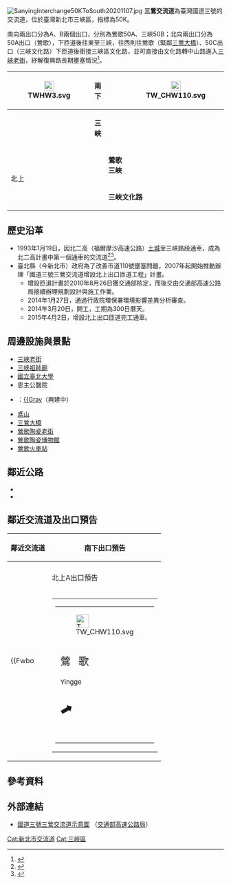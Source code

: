 {{Infobox Taiwan Highway IC
| name = 三鶯交流道
| name_en = SanYing Interchange
| rd_type = NH
| rd_number = 3
| exit = 50
| exit_name = 三鶯
| image = Sanying Interchange.jpg
| imagename = 三鶯交流道空拍照
| othername = 三峽交流道
| location = [[臺灣|臺灣]][[新北市|新北市]][[三峽區|三峽區]]
| connect = {{Jct|country=TWN|CH|110}}（[[復興路_(三峽區)|復興路]]）<br>文化路
| goto = 三峽區、[[鶯歌區|鶯歌區]]
| class = 銜接[[File:TW_CHW110.svg|20px]]：單葉型<br>銜接文化路：匝道（僅北上出口）
| time = 1993年1月19日（南出北入）<br>1993年7月12日（北出南入）<br>2015年4月2日（文化路北上出口）
}}
[[File:SanyingInterchange50KToSouth20201107.jpg|thumb]]
'''三鶯交流道'''為臺灣國道三號的交流道，位於臺灣新北市三峽區，指標為50K。

南向兩出口分為A、B兩個出口，分別為鶯歌50A、三峽50B；北向兩出口分為50A出口（鶯歌），下匝道後往東至三峽，往西則往鶯歌（緊鄰[[三鶯大橋|三鶯大橋]]）、50C出口（三峽文化路）下匝道後銜接三峽區文化路，並可直接由文化路轉中山路進入[[三峽老街|三峽老街]]，紓解復興路長期壅塞情況<ref>{{cite web|url=http://www.ntpc.gov.tw/ch/home.jsp?id=28&parentpath=0,6,27&mcustomize=news_view.jsp&dataserno=201403190030&mserno=201309100001|title=三鶯交流道增設北上出口匝道明開工|work=新北市政府交通局|accessdate=2014-03-19|archive-date=2014-07-14|archive-url=https://web.archive.org/web/20140714220955/http://www.ntpc.gov.tw/ch/home.jsp?id=28&parentpath=0,6,27&mcustomize=news_view.jsp&dataserno=201403190030&mserno=201309100001|dead-url=no}}</ref>。
{|class="wikitable" style="text-align:center"
! rowspan="4" | [[File:TWHW3.svg|23px]]
| rowspan="2" | 南下
| {{Taiwan Highway IC|50A|三鶯}}  
| rowspan="3" | [[File:TW_CHW110.svg|23px]]
| '''鶯歌'''
|-
| {{Taiwan Highway IC|50B|三鶯}}
| '''三峽'''
|-
| rowspan="2" | 北上
| {{Taiwan Highway IC|50A|三鶯}}
| '''鶯歌　三峽'''
|-
| {{Taiwan Highway IC|50C|三鶯}} 
| colspan="2" | '''三峽文化路'''
|}

== 歷史沿革 ==
* 1993年1月19日，因北二高（福爾摩沙高速公路）[[土城區|土城]]至三峽路段通車，成為北二高計畫中第一個通車的交流道<ref>{{cite news|author=吳文龍、郭維邦|title=北二高土城三鶯段今通車|newspaper=經濟日報|date=1993-01-19|pages=3版}}</ref><ref>{{cite news|author=呂紹煒|title=北二高土城三鶯段昨通車|newspaper=中國時報|date=1993-01-20|pages=6版}}</ref>。
* 臺北縣（今新北市）政府為了改善市道110號壅塞問題，2007年起開始推動辦理「國道三號三鶯交流道增設北上出口匝道工程」計畫。
** 增設匝道計畫於2010年8月26日獲交通部核定，而後交由交通部高速公路局接續辦理規劃設計與施工作業。
** 2014年1月27日，通過行政院環保署環境影響差異分析審查。
** 2014年3月20日，開工，工期為300日曆天。
** 2015年4月2日，增設北上出口匝道完工通車。

== 周邊設施與景點 ==
* [[三峽老街|三峽老街]]
* [[三峽祖師廟|三峽祖師廟]]
* [[國立臺北大學|國立臺北大學]]
* 恩主公醫院
* {{三鶯線}}：[[台北大學站|{{Gray]]（興建中）
* [[鳶山_(臺灣山峰)|鳶山]]
* [[三鶯大橋|三鶯大橋]]
* [[鶯歌陶瓷老街|鶯歌陶瓷老街]]
* [[新北市立鶯歌陶瓷博物館|鶯歌陶瓷博物館]]
* [[鶯歌火車站|鶯歌火車站]]

== 鄰近公路 ==
* {{Jct|country=TWN|CH|110}}
* {{Jct|country=TWN|TRTP|84}}

== 鄰近交流道及出口預告 ==
{| class="toccolours" border="1" cellpadding="4" style="margin:0 auto; border-collapse:collapse; text-align:center; white-space:nowrap"
! 鄰近交流道 !! 南下出口預告
|-
| rowspan="3" |
{{Start expwy box|[[中華民國國道|中華民國國道]]}}
{{S-expwy IC|[[樹林交流道|樹林交流道]]|往　[[土城交流道|土城交流道]]}}
{{S-line|{{Jct|country=TWN|NH|3}}|50K|#007A36}}
{{S-expwy IC|[[鶯歌系統交流道|鶯歌系統交流道]]|往　[[大溪交流道|大溪交流道]]}}
{{Illus}}
{{Fwu|st|[[土城區|土城]]}}
{{Fwi|hu|46|樹林}}
{{Fwh|st}}
{{Fwm|TWHW3}}
{{Fwh|st}}
{{Fwbe|[[鶯歌區|鶯歌]]|gh|TW_CHW110|Full|50A-B|三鶯|gh|TW_CHW110|[[三峽區|三峽]]|50A|三鶯}}
{{Fwbo||||q4|50C||gh||文化路|50C|三鶯}}
{{Fwh|st}}
{{Fwm|TWHW3}}
{{Fwh|st}}
{{Fwi|Full|54|鶯歌系統}}
{{Fwd|st|[[大溪區|大溪]]}}
{{Fwed}}
|
{|
| style="text-align:right; font-size:15px" | {{Taiwan Highway IC|50B|三鶯}}
{|style="width:120px; background-color:#007F00; color:#FFF; text-align:center; font-weight:bold"
| <div style="margin-top:6px; margin-bottom:3px">[[File:TW_CHW110.svg|30px]]</div>
|-
| style="line-height:24px; font-size:24px; word-spacing:12px" | 三 峽<div style="font-size:15px">Sanxia</div>
|-
| <div style="margin-bottom:6px; line-height:24px; font-size:24px">⬇</div>
|}
| style="text-align:right; font-size:15px" | {{Taiwan Highway IC|50A|三鶯}}
{|style="width:120px; background-color:#007F00; color:#FFF; text-align:center; font-weight:bold"
| <div style="margin-top:6px; margin-bottom:3px">[[File:TW_CHW110.svg|30px]]</div>
|-
| style="line-height:24px; font-size:24px; word-spacing:12px" | 鶯 歌<div style="font-size:15px">Yingge</div>
|-
| <div style="margin-bottom:9px; line-height:21px; font-size:36px; transform:rotate(15deg)">⬈</div>
|}
|}
|-
! style="height:0" | 北上A出口預告
|-
|
{|align="center"
| style="text-align:right; font-size:15px" | {{Taiwan Highway IC|50A|三鶯}}
{|style="width:190px; background-color:#007F00; text-align:center; color:#FFF; font-weight:bold"
| colspan="2" | <div style="margin-top:6px; margin-bottom:3px">[[File:TW_CHW110.svg|30px]]</div>
|-
| style="width:90px; border-right:2px solid #FFF; line-height:24px; font-size:24px; word-spacing:12px" | 鶯 歌<div style="font-size:15px">Yingge</div>
| style="width:90px; line-height:24px; font-size:24px; word-spacing:12px" | 三 峽<div style="font-size:15px">Sanxia</div>
|-
| colspan="2" | <div style="margin-bottom:6px; line-height:30px; font-size:36px; transform:rotate(15deg)">⬈</div>
|}
|}
|}

== 參考資料 ==
{{Reflist}}

== 外部連結 ==
* [https://www.freeway.gov.tw/UserFiles/%E4%B8%89%E9%B6%AF1.png 國道三號三鶯交流道示意圖] {{Wayback|url=https://www.freeway.gov.tw/UserFiles/%E4%B8%89%E9%B6%AF1.png |date=20220414065540 }}（[[交通部高速公路局|交通部高速公路局]]）

{{中華民國國道3號}}

[[Cat:新北市交流道|Cat:新北市交流道]]
[[Cat:三峽區|Cat:三峽區]]